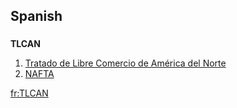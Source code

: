 {{rfc|see talk|date=May 2006}}

==Spanish==

==={{Initialism}}===
'''TLCAN'''

# [[Tratado de Libre Comercio de América del Norte]]
# [[NAFTA]]

[[fr:TLCAN]]